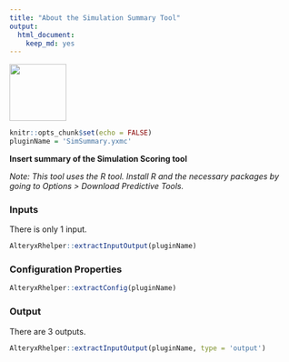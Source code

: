 ```yaml
---
title: "About the Simulation Summary Tool"
output: 
  html_document: 
    keep_md: yes
---
```


<img src="../SimSummaryIcon.png" width=100 height=100 />

```r
knitr::opts_chunk$set(echo = FALSE)
pluginName = 'SimSummary.yxmc'
```

__Insert summary of the Simulation Scoring tool__

_Note: This tool uses the R tool. Install R and the necessary packages by going to Options > Download Predictive Tools._

### Inputs

There is only 1 input.

```r
AlteryxRhelper::extractInputOutput(pluginName)
```

### Configuration Properties

```r
AlteryxRhelper::extractConfig(pluginName)
```

### Output

There are 3 outputs.

```r
AlteryxRhelper::extractInputOutput(pluginName, type = 'output')
```
